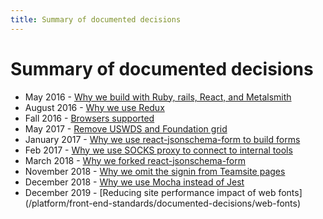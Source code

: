 ```yaml
---
title: Summary of documented decisions
---
```


# Summary of documented decisions

- May 2016 - [Why we build with Ruby, rails, React, and Metalsmith](/platform/front-end-standards/documented-decisions/language-and-tech-stack)
- August 2016 - [Why we use Redux](/platform/front-end-standards/documented-decisions/redux)
- Fall 2016 - [Browsers supported](/platform/front-end-standards/documented-decisions/browser-support)
- May 2017 - [Remove USWDS and Foundation grid](/platform/front-end-standards/documented-decisions/uswds-foundation)
- January 2017 - [Why we use react-jsonschema-form to build forms](/platform/front-end-standards/documented-decisions/building-forms)
- Feb 2017 - [Why we use SOCKS proxy to connect to internal tools](/platform/front-end-standards/documented-decisions/SOCKS-proxy)
- March 2018 - [Why we forked react-jsonschema-form](/platform/front-end-standards/documented-decisions/rjsf-fork)
- November 2018 - [Why we omit the signin from Teamsite pages](/platform/front-end-standards/documented-decisions/teamsite-signin)
- December 2018 - [Why we use Mocha instead of Jest](/platform/front-end-standards/documented-decisions/jest)
- December 2019 - [Reducing site performance impact of web fonts] (/platform/front-end-standards/documented-decisions/web-fonts)
